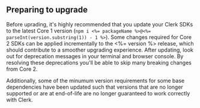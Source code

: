 ## Preparing to upgrade

Before uprading, it's highly recommended that you update your Clerk SDKs to the latest Core 1 version (`npm i <%= packageName %>@<%= parseInt(version.substring(1)) - 1 %>`). Some changes required for Core 2 SDKs can be applied incrementally to the <%= version %> release, which should contribute to a smoother upgrading experience. After updating, look out for deprecation messages in your terminal and browser console. By resolving these deprecations you'll be able to skip many breaking changes from Core 2.

Additionally, some of the minumum version requirements for some base dependencies have been updated such that versions that are no longer supported or are at end-of-life are no longer guaranteed to work correctly with Clerk.
